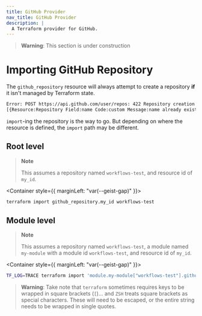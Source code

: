 ```yaml
---
title: GitHub Provider
nav_title: GitHub Provider
description: |
  A Terraform provider for GitHub.
---
```


> **Warning**: This section is under construction

# Importing GitHub Repository

The `github_repository` resource will always attempt to create
a repository **if** it isn't managed by Terraform state.

```bash
Error: POST https://api.github.com/user/repos: 422 Repository creation failed.
[{Resource:Repository Field:name Code:custom Message:name already exists on this account}]
```

`import`-ing the repository is the way to go. But depending on where
the resource is defined, the `import` path may be different.

## Root level

> **Note**
>
> This assumes a repository named `workflows-test`, and resource id of `my_id`.

<Container style={{ marginLeft: "var(--geist-gap)" }}>
  <Tree defaultOpen>
    <Folder name="terraform" defaultOpen>
      <File name="main.tf" />
      <File name="resources.tf" />
    </Folder>
  </Tree>
</Container>

```bash
terraform import github_repository.my_id workflows-test
```

## Module level

> **Note**
>
> This assumes a repository named `workflows-test`, a module named `my-module`
> with a module id `workflows-test`, and resource id of `my_id`.

<Container style={{ marginLeft: "var(--geist-gap)" }}>
  <Tree defaultOpen>
    <Folder name="terraform" defaultOpen>
      <File name="main.tf" />
      <Folder name="module" defaultOpen>
        <File name="resources.tf" />
      </Folder>
    </Folder>
  </Tree>
</Container>

```bash
TF_LOG=TRACE terraform import 'module.my-module["workflows-test"].github_repository.my_id' "workflows-test"
```

> **Warning**: Take note that `terraform` sometimes requires keys to be
> wrapped in square brackets (`[`)... and `ZSH` treats square brackets
> as special characters. These will need to be escaped, or the entire
> string needs to be wrapped in single quotes.
